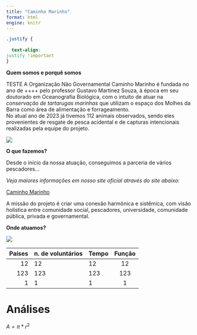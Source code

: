 ```yaml
---
title: "Caminho Marinho"
format: html
engine: knitr
---
```


```css

.justify {
 
  text-align:
justify !important
}

```

::: justify
**Quem somos e porquê somos**

TESTE
A Organização Não Governamental Caminho Marinho é fundada no ano de ++++ pelo professor Gustavo Martinez Souza, à época em seu doutorado em Oceanografia Biológica, com o intuito de atuar na *conservação de tartarugas marinhas* que utilizam o espaço dos Molhes da Barra como área de alimentação e forrageamento.\
No atual ano de 2023 já tivemos 112 animais observados, sendo eles provenientes de resgate de pesca acidental e de capturas intencionais realizadas pela equipe do projeto.
:::

![](b4fc1854-d7b8-4624-9b00-df1029c79276.jpg)

**O que fazemos?**

Desde o início da nossa atuação, conseguimos a parceria de vários pescadores...

*Veja maiores informações em nosso site oficial através do site abaixo:*

[Caminho Marinho](https://www.caminhomarinho.org)

A missão do projeto é criar uma conexão harmônica e sistêmica, com visão holística entre comunidade social, pescadores, universidade, comunidade pública, privada e governamental.

**Onde atuamos?**

![](mapa-area-atuacao.jpg)

| Países | n\. de voluntários | Tempo | Função |
|-------:|:-------------------|-------|:------:|
|     12 | 12                 | 12    |   12   |
|    123 | 123                | 123   |  123   |
|      1 | 1                  | 1     |   1    |

# Análises

$A = \pi*r^{2}$
